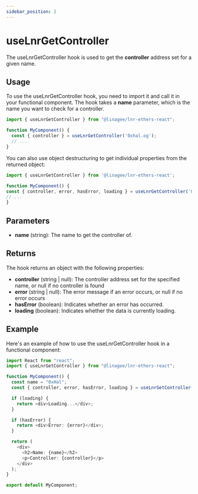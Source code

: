 ```yaml
---
sidebar_position: 2
---
```


# useLnrGetController

The useLnrGetController hook is used to get the **controller** address set for a given name.

## Usage

To use the useLnrGetController hook, you need to import it and call it in your functional component.
The hook takes a **name** parameter, which is the name you want to check for a controller.

```typescript jsx title="MyComponent.tsx"
import { useLnrGetController } from "@linagee/lnr-ethers-react";

function MyComponent() {
  const { controller } = useLnrGetController('0xhal.og');
  // ...
}
```

You can also use object destructuring to get individual properties from the returned object:

```typescript jsx title="MyComponent.tsx"
import { useLnrGetController } from '@linagee/lnr-ethers-react';

function MyComponent() {
const { controller, error, hasError, loading } = useLnrGetController('0xHal');
// ...
}
```

## Parameters

- **name** (string): The name to get the controller of.

## Returns

The hook returns an object with the following properties:

- **controller** (string | null): The controller address set for the specified name, or null if no controller is found
- **error** (string | null): The error message if an error occurs, or null if no error occurs
- **hasError** (boolean): Indicates whether an error has occurred.
- **loading** (boolean): Indicates whether the data is currently loading.

## Example

Here's an example of how to use the useLnrGetController hook in a functional component:

```typescript jsx title="MyComponent.tsx"
import React from "react";
import { useLnrGetController } from "@linagee/lnr-ethers-react";

function MyComponent() {
  const name = "0xHal";
  const { controller, error, hasError, loading } = useLnrGetController(name);

  if (loading) {
    return <div>Loading...</div>;
  }

  if (hasError) {
    return <div>Error: {error}</div>;
  }

  return (
    <div>
      <h2>Name: {name}</h2>
      <p>Controller: {controller}</p>
    </div>
  );
}

export default MyComponent;
```
